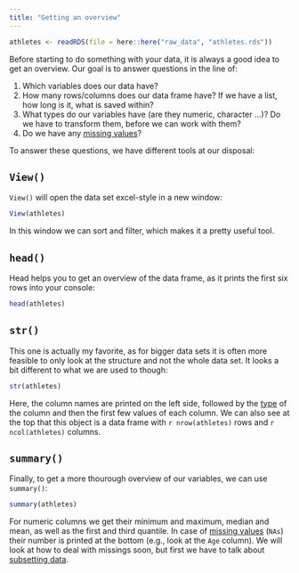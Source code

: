 ```yaml
---
title: "Getting an overview"
---
```


```r
athletes <- readRDS(file = here::here("raw_data", "athletes.rds"))
```

Before starting to do something with your data, it is always a good idea to get an overview. Our goal is to answer questions in the line of:

1.  Which variables does our data have?
2.  How many rows/columns does our data frame have? If we have a list, how long is it, what is saved within?
3.  What types do our variables have (are they numeric, character ...)? Do we have to transform them, before we can work with them?
4.  Do we have any [missing values](../missing/missing.qmd)?

To answer these questions, we have different tools at our disposal:

## `View()`
`View()` will open the data set excel-style in a new window:

```r
View(athletes)
```

In this window we can sort and filter, which makes it a pretty useful tool.

## `head()`

Head helps you to get an overview of the data frame, as it prints the first six rows into your console:

```r
head(athletes)
```

## `str()`

This one is actually my favorite, as for bigger data sets it is often more feasible to only look at the structure and not the whole data set. It looks a bit different to what we are used to though:

```r
str(athletes)
```

Here, the column names are printed on the left side, followed by the [type]() of the column and then the first few values of each column. We can also see at the top that this object is a data frame with `r nrow(athletes)` rows and `r ncol(athletes)` columns.

## `summary()`

Finally, to get a more thourough overview of our variables, we can use `summary()`:

```r
summary(athletes)
```

For numeric columns we get their minimum and maximum, median and mean, as well as the first and third quantile. In case of [missing values](../missing/missing.qmd) (`NAs`) their number is printed at the bottom (e.g., look at the `Age` column). We will look at how to deal with missings soon, but first we have to talk about [subsetting data](../subsetting/subsetting.qmd).
